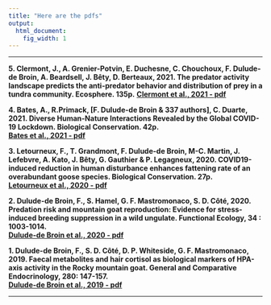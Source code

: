 ---
title: "Here are the pdfs"
output:
  html_document:
    fig_width: 1
---

----

**5.	Clermont, J., A. Grenier-Potvin, E. Duchesne, C. Chouchoux, F. Dulude-de Broin, A. Beardsell, J. Bêty, D. Berteaux, 2021. The predator activity landscape predicts the anti-predator behavior and distribution of prey in a tundra community. Ecosphere. 135p.** 
[**Clermont et al., 2021 - pdf**](https://github.com/fredericddb/get-me-the-pdf/blob/main/the%20files/Clermont%20et%20al.%2C%202021.pdf)

**4.	Bates, A., R.Primack, [F. Dulude-de Broin & 337 authors], C. Duarte, 2021. Diverse Human-Nature Interactions Revealed by the Global COVID-19 Lockdown. Biological Conservation. 42p.**    
[**Bates et al., 2021 - pdf**](https://fredericddb.github.io/get-me-the-pdf/the files/Bates et al.%2C 2021.pdf)

**3. Letourneux, F., T. Grandmont, F. Dulude-de Broin, M-C. Martin, J. Lefebvre, A. Kato, J. Bêty, G. Gauthier & P. Legagneux, 2020. COVID19-induced reduction in human disturbance enhances fattening rate of an overabundant goose species. Biological Conservation. 27p.**    
[**Letourneux et al., 2020 - pdf**](https://fredericddb.github.io/get-me-the-pdf/the files/Letourneux et al.%2C 2020. COVID19-induced reduction in human disturbance enhances fattening of an overabundant goose species.pdf)

**2.	Dulude-de Broin, F., S. Hamel, G. F. Mastromonaco, S. D. Côté, 2020. Predation risk and mountain goat reproduction: Evidence for stress-induced breeding suppression in a wild ungulate. Functional Ecology, 34 : 1003-1014.**    
[**Dulude-de Broin et al., 2020 - pdf**](https://fredericddb.github.io/get-me-the-pdf/the files/Dulude-de Broin et al.%2C 2020.pdf)

**1.	Dulude-de Broin, F., S. D. Côté, D. P. Whiteside, G. F. Mastromonaco, 2019. Faecal metabolites and hair cortisol as biological markers of HPA-axis activity in the Rocky mountain goat. General and Comparative Endocrinology, 280: 147-157.**   
[**Dulude-de Broin et al., 2019 - pdf**](https://fredericddb.github.io/get-me-the-pdf/the files/Dulude-de broin et al.%2C 2019. Gen. Comp. Endocrinol..pdf)

----
